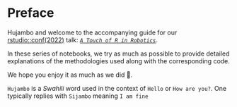 # Preface {.unnumbered}

Hujambo and welcome to the accompanying guide for our [rstudio::conf(2022)](https://www.rstudio.com/conference/) talk: [*`A Touch of R in Robotics`*](https://github.com/R-icntay/rstudio_conf22_R_in_robotics).

In these series of notebooks, we try as much as possible to provide detailed explanations of the methodologies used along with the corresponding code.

We hope you enjoy it as much as we did 🤖.

::: callout-note
`Hujambo` is a *Swahili* word used in the context of `Hello` or `How are you?`. One typically replies with `Sijambo` meaning `I am fine`
:::

<br> <br>
